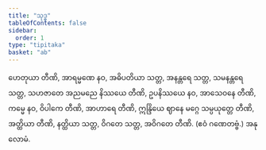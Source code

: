 ```yaml
---
title: "သုဒ္ဓ"
tableOfContents: false
sidebar:
  order: 1
type: "tipitaka"
basket: "ab"
---
```



<DynamicBreadcrumb />

<Division number="39">

<Paragraph number="2742">
ဟေတုယာ တီဏိ, အာရမ္မဏေ နဝ, အဓိပတိယာ သတ္တ, အနန္တရေ သတ္တ, သမနန္တရေ သတ္တ, သဟဇာတေ အညမညေ နိဿယေ တီဏိ, ဥပနိဿယေ နဝ, အာသေဝနေ တီဏိ, ကမ္မေ နဝ, ဝိပါကေ တီဏိ, အာဟာရေ တီဏိ, ဣန္ဒြိယေ ဈာနေ မဂ္ဂေ သမ္ပယုတ္တေ တီဏိ, အတ္ထိယာ တီဏိ, နတ္ထိယာ သတ္တ, ဝိဂတေ သတ္တ, အဝိဂတေ တီဏိ. (ဧဝံ ဂဏေတဗ္ဗံ.)

</Paragraph>
</Division>

<Paragraph number="2743" type="center">
အနုလောမံ.
</Paragraph>